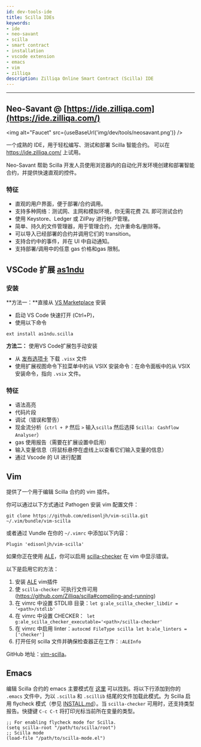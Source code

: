 ```yaml
---
id: dev-tools-ide
title: Scilla IDEs
keywords: 
- ide
- neo-savant
- scilla
- smart contract
- installation
- vscode extension
- emacs
- vim
- zilliqa
description: Zilliqa Online Smart Contract (Scilla) IDE
---
```


---


## Neo-Savant @ [https://ide.zilliqa.com](https://ide.zilliqa.com/)

<img alt="Faucet" src={useBaseUrl('img/dev/tools/neosavant.png')} />

一个成熟的 IDE，用于轻松编写、测试和部署 Scilla 智能合约。 可以在 https://ide.zilliqa.com/ 上试用。

Neo-Savant 帮助 Scilla 开发人员使用浏览器内的自动化开发环境创建和部署智能合约，并提供快速直观的控件。

### 特征
* 直观的用户界面，便于部署/合约调用。
* 支持多种网络：测试网、主网和模拟环境，你无需花费 ZIL 即可测试合约
* 使用 Keystore、Ledger 或 ZilPay 进行帐户管理。
* 简单、持久的文件管理器，用于管理合约，允许重命名/删除等。
* 可以导入已经部署的合约并调用它们的 transition。
* 支持合约中的事件，并在 UI 中自动通知。
* 支持部署/调用中的任意 gas 价格和gas 限制。

## VSCode 扩展 [as1ndu](https://marketplace.visualstudio.com/publishers/as1ndu)

### 安装

**方法一：**直接从 [VS Marketplace](https://marketplace.visualstudio.com/items?itemName=as1ndu.scilla) 安装
- 启动 VS Code 快速打开 (Ctrl+P)，
- 使用以下命令
```
ext install as1ndu.scilla
```

**方法二：** 使用VS Code扩展包手动安装
- 从 [发布选项卡](https://github.com/as1ndu/scilla/releases) 下载 `.visx` 文件
- 使用扩展视图命令下拉菜单中的从 VSIX 安装命令：在命令面板中的从 VSIX 安装命令，指向 `.vsix` 文件。

### 特征
- 语法高亮
- 代码片段
- 调试（错误和警告）
- 现金流分析（`ctrl + P` 然后 `>` 输入`scilla` 然后选择 `Scilla: Cashflow Analyser`）
- gas 使用报告（需要在扩展设置中启用）
- 输入变量信息（将鼠标悬停在虚线上以查看它们输入变量的信息）
- 通过 Vscode 的 UI 进行配置

## Vim
提供了一个用于编辑 Scilla 合约的 vim 插件。

你可以通过以下方式通过 Pathogen 安装 vim 配置文件：
```
git clone https://github.com/edisonljh/vim-scilla.git ~/.vim/bundle/vim-scilla
```
或者通过 Vundle 在你的 `~/.vimrc` 中添加以下内容：
```
Plugin 'edisonljh/vim-scilla'
```

如果你正在使用 [ALE](https://github.com/w0rp/ale)，你可以启用 [scilla-checker](https://scilla.readthedocs.io/en/latest/scilla-checker.html) 在 vim 中显示错误。

以下是启用它的方法：

1. 安装 [ALE](https://github.com/w0rp/ale) vim插件
2. 使 `scilla-checker` 可执行文件可用 (https://github.com/Zilliqa/scilla#compiling-and-running)
3. 在 vimrc 中设置 STDLIB 目录：`let g:ale_scilla_checker_libdir = '<path>/stdlib'`
4. 在 vimrc 中设置 CHECKER：` let g:ale_scilla_checker_executable='<path>/scilla-checker'`
5. 在 vimrc 中启用 linter：`autocmd FileType scilla let b:ale_linters = ['checker']`
6. 打开任何 scilla 文件并确保检查器正在工作：`:ALEInfo`

GitHub 地址：[vim-scilla](https://github.com/edisonljh/vim-scilla)。

## Emacs
编辑 Scilla 合约的 emacs 主要模式在 [这里](https://github.com/Zilliqa/scilla/blob/master/misc/emacs-mode/scilla-mode.el) 可以找到。将以下行添加到你的 `.emacs` 文件中，为以 `.scilla` 和 `.scillib` 结尾的文件加载此模式。为 Scilla 启用 flycheck 模式（参见 [INSTALL.md](https://github.com/Zilliqa/scilla/blob/master/INSTALL.md)）。当 `scilla-checker` 可用时，还支持类型报告。快捷键 `C-c C-t` 将打印光标当前所在变量的类型。

```
;; For enabling flycheck mode for Scilla.
(setq scilla-root "/path/to/scilla/root")
;; Scilla mode
(load-file "/path/to/scilla-mode.el")
